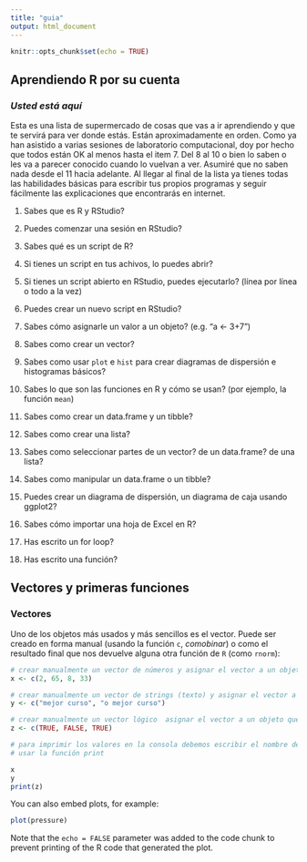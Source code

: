 ```yaml
---
title: "guia"
output: html_document
---
```


```r
knitr::opts_chunk$set(echo = TRUE)
```

## Aprendiendo R por su cuenta


### *Usted está aquí*
Esta es una lista de supermercado de cosas que vas a ir aprendiendo y que te servirá para ver donde estás.  Están aproximadamente en orden. Como ya han asistido a varias sesiones de laboratorio computacional, doy por hecho que todos están OK al menos hasta el item 7. Del 8 al 10 o bien lo saben o les va a parecer conocido cuando lo vuelvan a ver. Asumiré que no saben nada desde el 11 hacia adelante.  Al llegar al final de la lista ya tienes todas las habilidades básicas para escribir tus propios programas y seguir fácilmente las explicaciones que encontrarás en internet.

1. Sabes que es R y RStudio?

2. Puedes comenzar una sesión en RStudio?

3. Sabes qué es un script de R?

4. Si tienes un script en tus achivos, lo puedes abrir?

5. Si tienes un script abierto en RStudio, puedes ejecutarlo? (línea por línea o todo a la vez)

6. Puedes crear un nuevo script en RStudio?

7. Sabes cómo asignarle un valor a un objeto? (e.g.  "a <- 3+7")

8. Sabes como crear un vector?

9. Sabes como usar `plot` e `hist` para crear diagramas de dispersión e histogramas básicos?

10. Sabes lo que son las funciones en R y cómo se usan? (por ejemplo, la función `mean`)

11. Sabes como crear un data.frame y un tibble?

12. Sabes como crear una lista?

13. Sabes como seleccionar partes de un vector? de un data.frame? de una lista?

14. Sabes como manipular un data.frame o un tibble?

15. Puedes crear un diagrama de dispersión, un diagrama de caja usando ggplot2?

16. Sabes cómo importar una hoja de Excel en R?

17. Has escrito un for loop?

18. Has escrito una función?




## Vectores y primeras funciones

### Vectores

Uno de los objetos más usados y más sencillos es el vector. Puede ser creado en forma manual (usando la función `c`, *comobinar*) o como el resultado final que nos devuelve alguna otra función de `R` (como `rnorm`):

```r
# crear manualmente un vector de números y asignar el vector a un objeto que llamaremos x
x <- c(2, 65, 8, 33)

# crear manualmente un vector de strings (texto) y asignar el vector a un objeto que llamaremos y
y <- c("mejor curso", "o mejor curso")

# crear manualmente un vector lógico  asignar el vector a un objeto que llamaremos z
z <- c(TRUE, FALSE, TRUE)

# para imprimir los valores en la consola debemos escribir el nombre del objeto y ejecutar o bien 
# usar la función print

x
y
print(z)

```




You can also embed plots, for example:

```r
plot(pressure)
```

Note that the `echo = FALSE` parameter was added to the code chunk to prevent printing of the R code that generated the plot.
